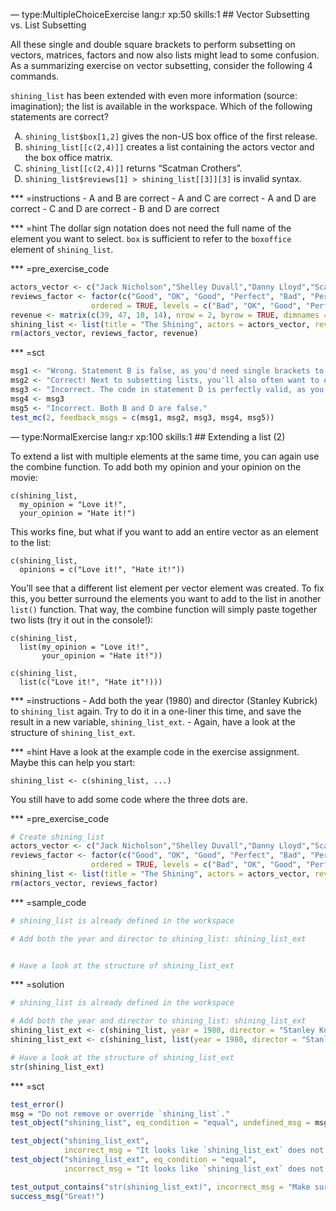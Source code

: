 --- type:MultipleChoiceExercise lang:r xp:50 skills:1
## Vector Subsetting vs. List Subsetting

All these single and double square brackets to perform subsetting on vectors, matrices, factors and now also lists might lead to some confusion. As a summarizing exercise on vector subsetting, consider the following 4 commands.

`shining_list` has been extended with even more information (source: imagination); the list is available in the workspace. Which of the following statements are correct?

 A) `shining_list$box[1,2]` gives the non-US box office of the first release.  
 B) `shining_list[[c(2,4)]]` creates a list containing the actors vector and the box office matrix.  
 C) `shining_list[[c(2,4)]]` returns "Scatman Crothers".  
 D) `shining_list$reviews[1] > shining_list[[3]][3]` is invalid syntax.

*** =instructions
- A and B are correct
- A and C are correct
- A and D are correct
- C and D are correct
- B and D are correct

*** =hint
The dollar sign notation does not need the full name of the element you want to select. `box` is sufficient to refer to the `boxoffice` element of `shining_list`.

*** =pre_exercise_code
```r
actors_vector <- c("Jack Nicholson","Shelley Duvall","Danny Lloyd","Scatman Crothers","Barry Nelson")
reviews_factor <- factor(c("Good", "OK", "Good", "Perfect", "Bad", "Perfect", "Good"), 
                  ordered = TRUE, levels = c("Bad", "OK", "Good", "Perfect"))
revenue <- matrix(c(39, 47, 18, 14), nrow = 2, byrow = TRUE, dimnames = list(c("First release", "Director's cut"), c("US", "Non-US")))
shining_list <- list(title = "The Shining", actors = actors_vector, reviews = reviews_factor, boxoffice = revenue)
rm(actors_vector, reviews_factor, revenue)
```

*** =sct
```r
msg1 <- "Wrong. Statement B is false, as you'd need single brackets to subset a list to end up with a new list. Also, remember that `shining_list[[c(2,4)]]` is equivalent to `shining_list[[2]][[4]]`."
msg2 <- "Correct! Next to subsetting lists, you'll also often want to extend lists. Get some hands-on experience in the following exercises."
msg3 <- "Incorrect. The code in statement D is perfectly valid, as you are selecting two ordered factors."
msg4 <- msg3
msg5 <- "Incorrect. Both B and D are false."
test_mc(2, feedback_msgs = c(msg1, msg2, msg3, msg4, msg5))
```


--- type:NormalExercise lang:r xp:100 skills:1
## Extending a list (2)

To extend a list with multiple elements at the same time, you can again use the combine function. To add both my opinion and your opinion on the movie:

```
c(shining_list, 
  my_opinion = "Love it!", 
  your_opinion = "Hate it!")
```

This works fine, but what if you want to add an entire vector as an element to the list:

```
c(shining_list,
  opinions = c("Love it!", "Hate it!"))
```

You'll see that a different list element per vector element was created. To fix this, you better surround the elements you want to add to the list in another `list()` function. That way, the combine function will simply paste together two lists (try it out in the console!):

```
c(shining_list, 
  list(my_opinion = "Love it!",
       your_opinion = "Hate it!"))
                     
c(shining_list, 
  list(c("Love it!", "Hate it"!)))
```

*** =instructions
- Add both the year (1980) and director (Stanley Kubrick) to `shining_list` again. Try to do it in a one-liner this time, and save the result in a new variable, `shining_list_ext`.
- Again, have a look at the structure of `shining_list_ext`.

*** =hint
Have a look at the example code in the exercise assignment. Maybe this can help you start:
```
shining_list <- c(shining_list, ...)
```
You still have to add some code where the three dots are.

*** =pre_exercise_code
```r
# Create shining_list
actors_vector <- c("Jack Nicholson","Shelley Duvall","Danny Lloyd","Scatman Crothers","Barry Nelson")
reviews_factor <- factor(c("Good", "OK", "Good", "Perfect", "Bad", "Perfect", "Good"), 
                  ordered = TRUE, levels = c("Bad", "OK", "Good", "Perfect"))
shining_list <- list(title = "The Shining", actors = actors_vector, reviews = reviews_factor)
rm(actors_vector, reviews_factor)
```

*** =sample_code

```r
# shining_list is already defined in the workspace

# Add both the year and director to shining_list: shining_list_ext


# Have a look at the structure of shining_list_ext

```

*** =solution

```r
# shining_list is already defined in the workspace

# Add both the year and director to shining_list: shining_list_ext
shining_list_ext <- c(shining_list, year = 1980, director = "Stanley Kubrick")
shining_list_ext <- c(shining_list, list(year = 1980, director = "Stanley Kubrick"))  # also works

# Have a look at the structure of shining_list_ext
str(shining_list_ext)
```

*** =sct
```r
test_error()
msg = "Do not remove or override `shining_list`."
test_object("shining_list", eq_condition = "equal", undefined_msg = msg, incorrect_msg = msg)

test_object("shining_list_ext",
            incorrect_msg = "It looks like `shining_list_ext` does not contain all the correct elements. It should contain both the year (1980) as well as the director (Stanley Kubrick)! Make sure to adopt the same order.")
test_object("shining_list_ext", eq_condition = "equal",
            incorrect_msg = "It looks like `shining_list_ext` does not contain the correct naming for all the components.");

test_output_contains("str(shining_list_ext)", incorrect_msg = "Make sure to inspect the structure of `shining_list_ext`.")
success_msg("Great!")
```
